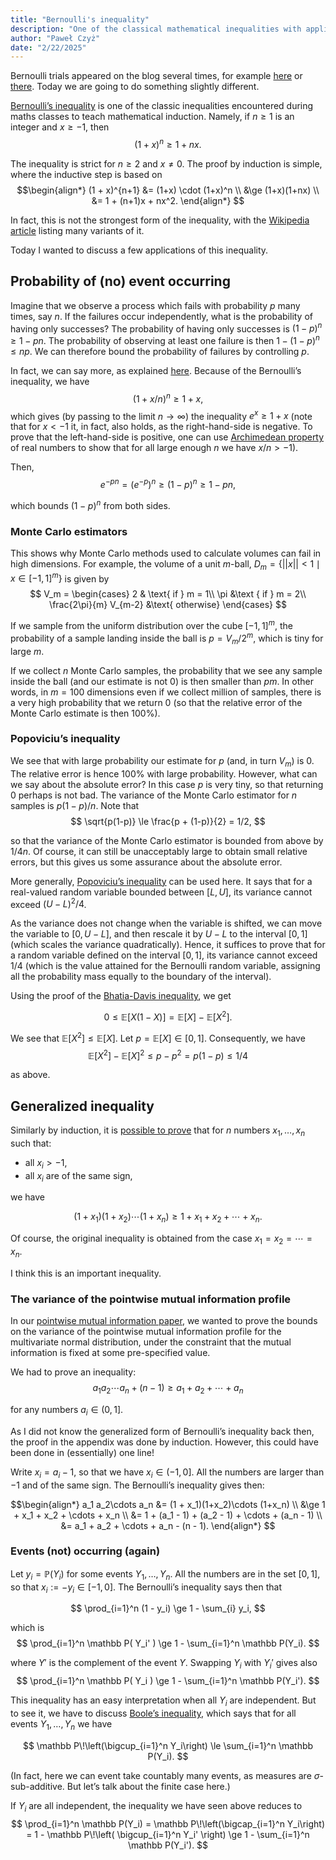 ```yaml
---
title: "Bernoulli's inequality"
description: "One of the classical mathematical inequalities with applications to probability and information theory and its friends."
author: "Paweł Czyż"
date: "2/22/2025"
---
```


Bernoulli trials appeared on the blog several times, for example [here](beta-bernoulli.qmd) or [there](almost-binomial-markov-chain.qmd).
Today we are going to do something slightly different.

[Bernoulli's inequality](https://en.wikipedia.org/wiki/Bernoulli%27s_inequality) is one of the classic inequalities encountered during maths classes to teach mathematical induction.
Namely, if $n\ge 1$ is an integer and $x\ge -1$, then
$$
(1+x)^n \ge 1 + nx.
$$

The inequality is strict for $n\ge 2$ and $x\neq 0$. The proof by induction is simple, where the inductive step is based on
$$\begin{align*}
  (1 + x)^{n+1} 
  &= (1+x) \cdot (1+x)^n \\
  &\ge (1+x)(1+nx) \\
  &= 1 + (n+1)x + nx^2.
\end{align*}
$$

In fact, this is not the strongest form of the inequality, with the [Wikipedia article](https://en.wikipedia.org/wiki/Bernoulli%27s_inequality) listing many variants of it.

Today I wanted to discuss a few applications of this inequality.

## Probability of (no) event occurring

Imagine that we observe a process which fails with probability $p$ many times, say $n$.
If the failures occur independently, what is the probability of having only successes? The probability of having only successes is $(1 - p)^n \ge 1 - pn$.
The probability of observing at least one failure is then $1 - (1-p)^n \le np$. We can therefore bound the probability of failures by controlling $p$.

In fact, we can say more, as explained [here](https://math.stackexchange.com/a/3025960/551592).
Because of the Bernoulli's inequality, we have
$$
  (1 + x/n)^n \ge 1 + x,
$$
which gives (by passing to the limit $n\to \infty$) the inequality $e^x\ge 1 + x$ (note that for $x < -1$ it, in fact, also holds, as the right-hand-side is negative. To prove that the left-hand-side is positive, one can use [Archimedean property](https://en.wikipedia.org/wiki/Archimedean_property) of real numbers to show that for all large enough $n$ we have $x / n > -1$).

Then,
$$
  e^{-pn} = ( e^{-p} )^n \ge (1 - p)^n \ge 1 - pn,
$$

which bounds $(1-p)^n$ from both sides.

### Monte Carlo estimators

This shows why Monte Carlo methods used to calculate volumes can fail in high dimensions.
For example, the volume of a unit $m$-ball, $D_m = \{ ||x|| < 1 \mid x \in [-1, 1]^m \}$ is given by
$$
V_m = \begin{cases}
  2 & \text{ if } m = 1\\
  \pi &\text { if } m = 2\\
  \frac{2\pi}{m} V_{m-2} &\text{ otherwise} 
\end{cases}
$$

If we sample from the uniform distribution over the cube $[-1, 1]^m$, the probability of a sample landing inside the ball is $p = V_m / 2^m$, which is tiny for large $m$.

If we collect $n$ Monte Carlo samples, the probability that we see any sample inside the ball (and our estimate is not $0$) is then smaller than $pm$.
In other words, in $m=100$ dimensions even if we collect million of samples, there is a very high probability that we return $0$ (so that the relative error of the Monte Carlo estimate is then 100\%).

### Popoviciu's inequality

We see that with large probability our estimate for $p$ (and, in turn $V_m$) is $0$.
The relative error is hence 100\% with large probability. However, what can we say about the absolute error? In this case $p$ is very tiny, so that returning $0$ perhaps is not bad.
The variance of the Monte Carlo estimator for $n$ samples is $p(1-p) / n$. Note that
$$
  \sqrt{p(1-p)} \le \frac{p + (1-p)}{2} = 1/2,
$$

so that the variance of the Monte Carlo estimator is bounded from above by $1/4n$.
Of course, it can still be unacceptably large to obtain small relative errors, but this gives us some assurance about the absolute error.

More generally, [Popoviciu's inequality](https://en.wikipedia.org/wiki/Popoviciu%27s_inequality_on_variances) can be used here.
It says that for a real-valued random variable bounded between $[L, U]$, its variance cannot exceed $(U-L)^2 / 4$.

As the variance does not change when the variable is shifted, we can move the variable to $[0, U-L]$, and then rescale it by $U - L$ to the interval $[0, 1]$ (which scales the variance quadratically).
Hence, it suffices to prove that for a random variable defined on the interval $[0, 1]$, its variance cannot exceed $1/4$ (which is the value attained for the Bernoulli random variable, assigning all the probability mass equally to the boundary of the interval).

Using the proof of the [Bhatia-Davis inequality](https://en.wikipedia.org/wiki/Bhatia%E2%80%93Davis_inequality), we get

$$
  0\le \mathbb E[ X (1-X) ] = \mathbb E[X] - \mathbb E[X^2].
$$

We see that $\mathbb E[X^2] \le \mathbb E[X]$.
Let $p = \mathbb E[X] \in [0, 1]$.
Consequently, we have
$$
  \mathbb E[X^2] - \mathbb E[X]^2 \le p - p^2 = p(1-p) \le 1/4  
$$

as above.

## Generalized inequality

Similarly by induction, it is [possible to prove](https://en.wikipedia.org/wiki/Bernoulli%27s_inequality#Generalization_of_base) that for $n$ numbers $x_1, \dotsc, x_n$ such that:
 
  - all $x_i > -1$,
  - all $x_i$ are of the same sign,

we have

$$
(1+x_1)(1+x_2) \cdots (1+x_n) \ge 1 + x_1 + x_2 +\cdots + x_n. 
$$

Of course, the original inequality is obtained from the case $x_1 = x_2 = \cdots = x_n$.

I think this is an important inequality.

### The variance of the pointwise mutual information profile

In our [pointwise mutual information paper](../publications/pmi-profiles.qmd), we wanted to prove the bounds on the variance of the pointwise mutual information profile for the multivariate normal distribution, under the constraint that the mutual information is fixed at some pre-specified value.

We had to prove an inequality:
$$
a_1 a_2\cdots a_n + (n-1) \ge a_1 + a_2 + \cdots + a_n
$$

for any numbers $a_i \in (0, 1]$.

As I did not know the generalized form of Bernoulli's inequality back then, the proof in the appendix was done by induction.
However, this could have been done in (essentially) one line!

Write $x_i = a_i - 1$, so that we have $x_i \in (-1, 0]$.
All the numbers are larger than $-1$ and of the same sign.
The Bernoulli's inequality gives then:

$$\begin{align*}
a_1 a_2\cdots a_n
&= (1 + x_1)(1+x_2)\cdots (1+x_n) \\
&\ge 1 + x_1 + x_2 + \cdots + x_n \\
&=  1 + (a_1 - 1) + (a_2 - 1) + \cdots + (a_n - 1) \\
&= a_1 + a_2 + \cdots + a_n - (n - 1).
\end{align*}
$$

### Events (not) occurring (again)

Let $y_i = \mathbb P(Y_i)$ for some events $Y_1, \dotsc, Y_n$. All the numbers are in the set $[0, 1]$, so that $x_i := -y_i \in [-1, 0]$.
The Bernoulli's inequality says then that

$$
  \prod_{i=1}^n (1 - y_i) \ge 1 - \sum_{i} y_i, 
$$

which is
$$
  \prod_{i=1}^n \mathbb P( Y_i' ) \ge 1 - \sum_{i=1}^n \mathbb P(Y_i).
$$

where $Y'$ is the complement of the event $Y$. Swapping $Y_i$ with $Y_i'$ gives also
$$
  \prod_{i=1}^n \mathbb P( Y_i ) \ge 1 - \sum_{i=1}^n \mathbb P(Y_i').
$$

This inequality has an easy interpretation when all $Y_i$ are independent.
But to see it, we have to discuss [Boole's inequality](https://en.wikipedia.org/wiki/Boole%27s_inequality), which says that for all events $Y_1, \dots, Y_n$ we have

$$
\mathbb P\!\left(\bigcup_{i=1}^n Y_i\right) \le \sum_{i=1}^n \mathbb P(Y_i).
$$

(In fact, here we can event take countably many events, as measures are $\sigma$-sub-additive. But let's talk about the finite case here.)

If $Y_i$ are all independent, the inequality we have seen above reduces to
$$
  \prod_{i=1}^n \mathbb P(Y_i) = \mathbb P\!\left(\bigcap_{i=1}^n Y_i\right) = 1 - \mathbb P\!\left( \bigcup_{i=1}^n Y_i' \right) \ge 1 - \sum_{i=1}^n \mathbb P(Y_i').
$$
